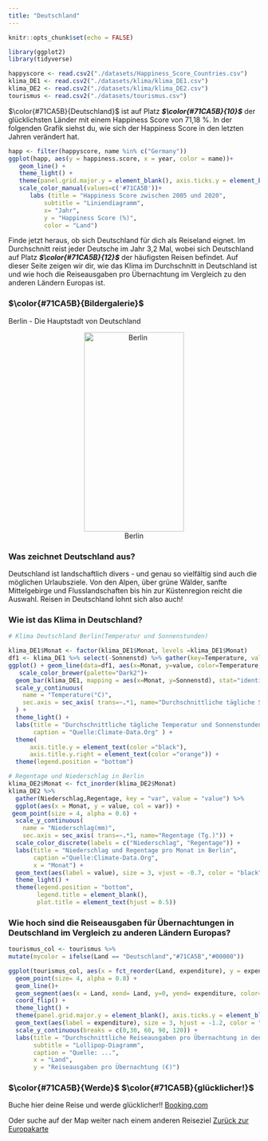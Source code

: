 ```yaml
---
title: "Deutschland"
---
```


```r
knitr::opts_chunk$set(echo = FALSE)

library(ggplot2)
library(tidyverse)

happyscore <- read.csv2("./datasets/Happiness_Score_Countries.csv")
klima_DE1 <- read.csv2("./datasets/klima/klima_DE1.csv")
klima_DE2 <- read.csv2("./datasets/klima/klima_DE2.csv")
tourismus <- read.csv2("./datasets/tourismus.csv")
```

$\color{#71CA5B}{Deutschland}$ ist auf Platz ***$\color{#71CA5B}{10}$*** der glücklichsten Länder mit einem Happiness Score von 71,18 %. In der folgenden Grafik siehst du, wie sich der Happiness Score in den letzten Jahren verändert hat.

```r
happ <- filter(happyscore, name %in% c("Germany"))
ggplot(happ, aes(y = happiness.score, x = year, color = name))+
   geom_line() +
   theme_light() +
   theme(panel.grid.major.y = element_blank(), axis.ticks.y = element_blank(), panel.border = element_blank()) +
   scale_color_manual(values=c('#71CA5B'))+
      labs (title = "Happiness Score zwischen 2005 und 2020",
          subtitle = "Liniendiagramm",
          x= "Jahr",
          y = "Happiness Score (%)",
          color = "Land")
```
Finde jetzt heraus, ob sich Deutschland für dich als Reiseland eignet. Im Durchschnitt reist jeder Deutsche im Jahr 3,2 Mal, wobei sich Deutschland auf Platz ***$\color{#71CA5B}{12}$*** der häufigsten Reisen befindet. Auf dieser Seite zeigen wir dir, wie das Klima im Durchschnitt in Deutschland ist und wie hoch die Reiseausgaben pro Übernachtung im Vergleich zu den anderen Ländern Europas ist.  

### $\color{#71CA5B}{Bildergalerie}$ ####
Berlin - Die Hauptstadt von Deutschland
<center>![Berlin](https://static.wixstatic.com/media/dae877_cac3c7f145ea484e95fb4a66e7efdcf8~mv2.jpg/v1/fill/w_640,h_516,al_c,q_80,usm_0.66_1.00_0.01/dae877_cac3c7f145ea484e95fb4a66e7efdcf8~mv2.webp){height="400px" width="200px"}</center>

### Was zeichnet Deutschland aus? ####
Deutschland ist landschaftlich divers - und genau so vielfältig sind auch die möglichen Urlaubsziele. Von den Alpen, über grüne Wälder, sanfte Mittelgebirge und Flusslandschaften bis hin zur Küstenregion reicht die Auswahl. Reisen in Deutschland lohnt sich also auch!

### Wie ist das Klima in Deutschland? ####

```r
# Klima Deutschland Berlin(Temperatur und Sonnenstunden)

klima_DE1$Monat <- factor(klima_DE1$Monat, levels =klima_DE1$Monat)
df1 <- klima_DE1 %>% select(-Sonnenstd) %>% gather(key=Temperature, value=value, -Monat)
ggplot() + geom_line(data=df1, aes(x=Monat, y=value, color=Temperature, group=Temperature)) +
   scale_color_brewer(palette="Dark2")+
  geom_bar(klima_DE1, mapping = aes(x=Monat, y=Sonnenstd), stat="identity", alpha=0.5, fill = "orange") +
  scale_y_continuous(
    name = "Temperature(°C)",
    sec.axis = sec_axis( trans=~.*1, name="Durchschnittliche tägliche Sonnenstunde (Std.)")
  ) +
  theme_light() + 
  labs(title = "Durchschnittliche tägliche Temperatur und Sonnenstunden in Berlin",
       caption = "Quelle:Climate-Data.Org" ) +
  theme(
      axis.title.y = element_text(color ="black"),
      axis.title.y.right = element_text(color ="orange")) +  
  theme(legend.position = "bottom")
```

```r
# Regentage und Niederschlag in Berlin 
klima_DE2$Monat <- fct_inorder(klima_DE2$Monat)
klima_DE2 %>% 
  gather(Niederschlag,Regentage, key = "var", value = "value") %>%
  ggplot(aes(x = Monat, y = value, col = var)) + 
 geom_point(size = 4, alpha = 0.6) +  
  scale_y_continuous(
    name = "Niederschlag(mm)",
    sec.axis = sec_axis( trans=~.*1, name="Regentage (Tg.)")) +
  scale_color_discrete(labels = c("Niederschlag", "Regentage")) +
  labs(title = "Niederschlag und Regentage pro Monat in Berlin", 
       caption ="Quelle:Climate-Data.Org",
       x = "Monat") + 
  geom_text(aes(label = value), size = 3, vjust = -0.7, color = "black") +
  theme_light() +   
  theme(legend.position = "bottom",
        legend.title = element_blank(),
        plot.title = element_text(hjust = 0.5))
```

### Wie hoch sind die Reiseausgaben für Übernachtungen in Deutschland im Vergleich zu anderen Ländern Europas? ####

```r

tourismus_col <- tourismus %>% 
mutate(mycolor = ifelse(Land == "Deutschland","#71CA5B","#00000"))

ggplot(tourismus_col, aes(x = fct_reorder(Land, expenditure), y = expenditure))+ 
  geom_point(size= 4, alpha = 0.8) +  
  geom_line()+
  geom_segment(aes(x = Land, xend= Land, y=0, yend= expenditure, color=mycolor)) +
  coord_flip() +
  theme_light() +
  theme(panel.grid.major.y = element_blank(), axis.ticks.y = element_blank(), panel.border = element_blank(), legend.position = "none") +
  geom_text(aes(label = expenditure), size = 3, hjust = -1.2, color = "black")+
  scale_y_continuous(breaks = c(0,30, 60, 90, 120)) +
  labs(title = "Durchschnittliche Reiseausgaben pro Übernachtung in den Ländern Europas",
       subtitle = "Lollipop-Diagramm",
       caption = "Quelle: ...",
       x = "Land",
       y = "Reiseausgaben pro Übernachtung (€)")

```

### $\color{#71CA5B}{Werde}$ $\color{#71CA5B}{glücklicher!}$ ####
Buche hier deine Reise und werde glücklicher!! [Booking.com](www.booking.de) 

Oder suche auf der Map weiter nach einem anderen Reiseziel [Zurück zur Europakarte](Happiness.html)